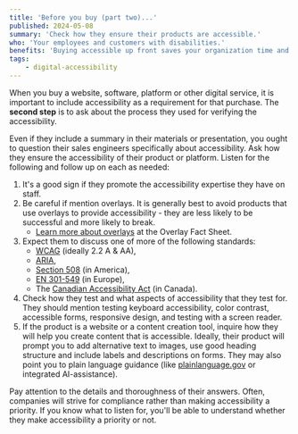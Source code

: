 ```yaml
---
title: 'Before you buy (part two)...'
published: 2024-05-08
summary: 'Check how they ensure their products are accessible.'
who: 'Your employees and customers with disabilities.'
benefits: 'Buying accessible up front saves your organization time and money in the long run.'
tags:
    - digital-accessibility
---
```



When you buy a website, software, platform or other digital service, it is important to include accessibility as a requirement for that purchase. The **second step** is to ask about the process they used for verifying the accessibility.

Even if they include a summary in their materials or presentation, you ought to question their sales engineers specifically about accessibility. Ask how they ensure the accessibility of their product or platform. Listen for the following and follow up on each as needed:

1. It's a good sign if they promote the accessibility expertise they have on staff. 
2. Be careful if mention overlays. It is generally best to avoid products that use overlays to provide accessibility - they are less likely to be successful and more likely to break.
    - [Learn more about overlays](https://overlayfactsheet.com/) at the Overlay Fact Sheet.
3. Expect them to discuss one of more of the following standards:
    - [WCAG](https://developer.mozilla.org/en-US/docs/Web/Accessibility/Understanding_WCAG) (ideally 2.2 A & AA),
    - [ARIA](https://developer.mozilla.org/en-US/docs/Web/Accessibility/ARIA),
    - [Section 508](https://en.wikipedia.org/wiki/Section_508_Amendment_to_the_Rehabilitation_Act_of_1973) (in America),
    - [EN 301-549](https://en.wikipedia.org/wiki/EN_301_549) (in Europe), 
    - The [Canadian Accessibility Act](https://www.canada.ca/en/employment-social-development/programs/accessible-canada/act-summary.html) (in Canada).
4. Check how they test and what aspects of accessibility that they test for. They should mention testing keyboard accessibility, color contrast, accessible forms, responsive design, and testing with a screen reader.
5. If the product is a website or a content creation tool, inquire how they will help you create content that is accessible. Ideally, their product will prompt you to add alternative text to images, use good heading structure and include labels and descriptions on forms. They may also point you to plain language guidance (like [plainlanguage.gov](https://www.plainlanguage.gov) or integrated AI-assistance).

Pay attention to the details and thoroughness of their answers. Often, companies will strive for compliance rather than making accessibility a priority. If you know what to listen for, you'll be able to understand whether they make accessibility a priority or not.

